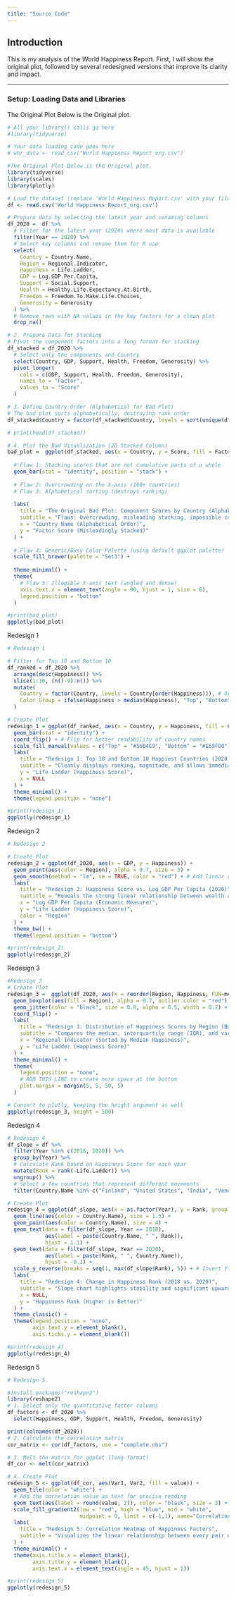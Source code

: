 ```yaml
---
title: "Source Code"
---
```


## Introduction

This is my analysis of the World Happiness Report. First, I will show the original plot, followed by several redesigned versions that improve its clarity and impact.

------------------------------------------------------------------------

### Setup: Loading Data and Libraries

The Original Plot Below is the Original plot.

```r
# All your library() calls go here
#library(tidyverse)

# Your data loading code goes here
# whr_data <- read_csv("World Happiness Report_org.csv")

#The Original Plot Below is the Original plot.
library(tidyverse)
library(scales) 
library(plotly)

# Load the dataset (replace 'World Happiness Report.csv' with your file path if needed)
df <- read.csv('World Happiness Report_org.csv')

# Prepare data by selecting the latest year and renaming columns
df_2020 =  df %>%
  # Filter for the latest year (2020) where most data is available
  filter(Year == 2020) %>%
  # Select key columns and rename them for R use
  select(
    Country = Country.Name,
    Region = Regional.Indicator,
    Happiness = Life.Ladder,
    GDP = Log.GDP.Per.Capita,
    Support = Social.Support,
    Health = Healthy.Life.Expectancy.At.Birth,
    Freedom = Freedom.To.Make.Life.Choices,
    Generosity = Generosity
  ) %>%
  # Remove rows with NA values in the key factors for a clean plot
  drop_na() 

# 2. Prepare Data for Stacking
# Pivot the component factors into a long format for stacking
df_stacked = df_2020 %>%
  # Select only the components and Country
  select(Country, GDP, Support, Health, Freedom, Generosity) %>%
  pivot_longer(
    cols = c(GDP, Support, Health, Freedom, Generosity),
    names_to = "Factor",
    values_to = "Score"
  )

# 3. Define Country Order (Alphabetical for Bad Plot)
# The bad plot sorts alphabetically, destroying rank order
df_stacked$Country = factor(df_stacked$Country, levels = sort(unique(df_stacked$Country)))

# print(head(df_stacked))

# 4. Plot the Bad Visualization (2D Stacked Column)
bad_plot =  ggplot(df_stacked, aes(x = Country, y = Score, fill = Factor)) +
  
  # Flaw 1: Stacking scores that are not cumulative parts of a whole
  geom_bar(stat = "identity", position = "stack") +
  
  # Flaw 2: Overcrowding on the X-axis (160+ countries)
  # Flaw 3: Alphabetical sorting (destroys ranking)
  
  labs(
    title = "The Original Bad Plot: Component Scores by Country (Alphabetical)",
    subtitle = "Flaws: Overcrowding, misleading stacking, impossible comparison.",
    x = "Country Name (Alphabetical Order)",
    y = "Factor Score (Misleadingly Stacked)"
  ) +
  
  # Flaw 4: Generic/Busy Color Palette (using default ggplot palette)
  scale_fill_brewer(palette = "Set3") + 
  
  theme_minimal() +
  theme(
    # Flaw 5: Illegible X-axis text (angled and dense)
    axis.text.x = element_text(angle = 90, hjust = 1, size = 6),
    legend.position = "bottom"
  )

#print(bad_plot)
ggplotly(bad_plot)
```

Redesign 1

```r
# Redesign 1 

# Filter for Top 10 and Bottom 10
df_ranked = df_2020 %>%
  arrange(desc(Happiness)) %>%
  slice(1:10, (n()-9):n()) %>%
  mutate(
    Country = factor(Country, levels = Country[order(Happiness)]), # Order countries for plotting
    Color_Group = ifelse(Happiness > median(Happiness), "Top", "Bottom")
  )

# Create Plot
redesign_1 = ggplot(df_ranked, aes(x = Country, y = Happiness, fill = Color_Group)) +
  geom_bar(stat = "identity") +
  coord_flip() + # Flip for better readability of country names
  scale_fill_manual(values = c("Top" = "#56B4E9", "Bottom" = "#E69F00")) + # Colorblind-friendly colors
  labs(
    title = "Redesign 1: Top 10 and Bottom 10 Happiest Countries (2020)",
    subtitle = "Cleanly displays ranking, magnitude, and allows immediate comparison.",
    y = "Life Ladder (Happiness Score)",
    x = NULL
  ) +
  theme_minimal() +
  theme(legend.position = "none")

#print(redesign_1)
ggplotly(redesign_1)
```

Redesign 2

```r
# Redesign 2 

# Create Plot
redesign_2 = ggplot(df_2020, aes(x = GDP, y = Happiness)) +
  geom_point(aes(color = Region), alpha = 0.7, size = 3) + 
  geom_smooth(method = "lm", se = TRUE, color = "red") + # Add linear regression line (best fit)
  labs(
    title = "Redesign 2: Happiness Score vs. Log GDP Per Capita (2020)",
    subtitle = "Reveals the strong linear relationship between wealth and happiness.",
    x = "Log GDP Per Capita (Economic Measure)",
    y = "Life Ladder (Happiness Score)",
    color = "Region"
  ) +
  theme_bw() +
  theme(legend.position = "bottom")

#print(redesign_2)
ggplotly(redesign_2)
```

Redesign 3

```r
#Redesign 3
# Create Plot
redesign_3 =  ggplot(df_2020, aes(x = reorder(Region, Happiness, FUN=median), y = Happiness)) +
  geom_boxplot(aes(fill = Region), alpha = 0.7, outlier.color = "red") +
  geom_jitter(color = "black", size = 0.8, alpha = 0.5, width = 0.2) +
  coord_flip() +
  labs(
    title = "Redesign 3: Distribution of Happiness Scores by Region (Box Plot)",
    subtitle = "Compares the median, interquartile range (IQR), and variability across regions.",
    x = "Regional Indicator (Sorted by Median Happiness)",
    y = "Life Ladder (Happiness Score)"
  ) +
  theme_minimal() +
  theme(
    legend.position = "none",
    # ADD THIS LINE to create more space at the bottom
    plot.margin = margin(5, 5, 50, 5)
  )

# Convert to plotly, keeping the height argument as well
ggplotly(redesign_3, height = 500)
```

Redesign 4

```r
# Redesign 4
df_slope = df %>%
  filter(Year %in% c(2018, 2020)) %>%
  group_by(Year) %>%
  # Calculate Rank based on Happiness Score for each year
  mutate(Rank = rank(-Life.Ladder)) %>%
  ungroup() %>%
  # Select a few countries that represent different movements
  filter(Country.Name %in% c("Finland", "United States", "India", "Venezuela","China", "Germany", "Japan", "Russia","South Africa"))

# Create Plot
redesign_4 = ggplot(df_slope, aes(x = as.factor(Year), y = Rank, group = Country.Name)) +
  geom_line(aes(color = Country.Name), size = 1.5) +
  geom_point(aes(color = Country.Name), size = 4) +
  geom_text(data = filter(df_slope, Year == 2018), 
            aes(label = paste(Country.Name, " ", Rank)), 
            hjust = 1.1) +
  geom_text(data = filter(df_slope, Year == 2020), 
            aes(label = paste(Rank, " ", Country.Name)), 
            hjust = -0.1) +
  scale_y_reverse(breaks = seq(1, max(df_slope$Rank), 5)) + # Invert Y-axis so rank 1 is at the top
  labs(
    title = "Redesign 4: Change in Happiness Rank (2018 vs. 2020)",
    subtitle = "Slope chart highlights stability and significant upward/downward movement.",
    x = NULL,
    y = "Happiness Rank (Higher is Better)"
  ) +
  theme_classic() +
  theme(legend.position = "none", 
        axis.text.y = element_blank(), 
        axis.ticks.y = element_blank())

#print(redesign_4)
ggplotly(redesign_4)
```

Redesign 5

```r
# Redesign 5 

#install.packages("reshape2")
library(reshape2)
# 1. Select only the quantitative factor columns
df_factors <- df_2020 %>%
  select(Happiness, GDP, Support, Health, Freedom, Generosity)

print(colnames(df_2020))
# 2. Calculate the correlation matrix
cor_matrix <- cor(df_factors, use = "complete.obs")

# 3. Melt the matrix for ggplot (long format)
df_cor <- melt(cor_matrix)

# 4. Create Plot
redesign_5 <- ggplot(df_cor, aes(Var1, Var2, fill = value)) +
  geom_tile(color = "white") +
  # Add the correlation value as text for precise reading
  geom_text(aes(label = round(value, 2)), color = "black", size = 3) + 
  scale_fill_gradient2(low = "red", high = "blue", mid = "white", 
                       midpoint = 0, limit = c(-1,1), name="Correlation") +
  labs(
    title = "Redesign 5: Correlation Heatmap of Happiness Factors",
    subtitle = "Visualizes the linear relationship between every pair of happiness determinants."
  ) +
  theme_minimal() +
  theme(axis.title.x = element_blank(),
        axis.title.y = element_blank(),
        axis.text.x = element_text(angle = 45, hjust = 1))

#print(redesign_5)
ggplotly(redesign_5)
```
